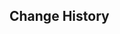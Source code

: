 {{Repertoire of Myriad Melodies Score
|name        = Photon of Fluctuation
|image       = Repertoire of Myriad Melodies Cover 01.png
|album       = Mondstadt: City of Winds and Idylls
|order       = 2
|soundtrack  = Photon of Fluctuation
|bpm         = 176
|duration    = 1m 57s
|level_1     = Normal
|stars_1     = 2
|reward_1    = Repertoire Coins*20
|notes_1     = 136
|level_2     = Hard
|stars_2     = 4
|reward_2    = Repertoire Coins*40
|notes_2     = 187
|level_3     = Pro
|stars_3     = 5
|reward_3    = Repertoire Coins*60
|notes_3     = 248
|level_4     = Legendary
|stars_4     = 7
|notes_4     = 479
}}

==Change History==
{{Change History|5.3}}